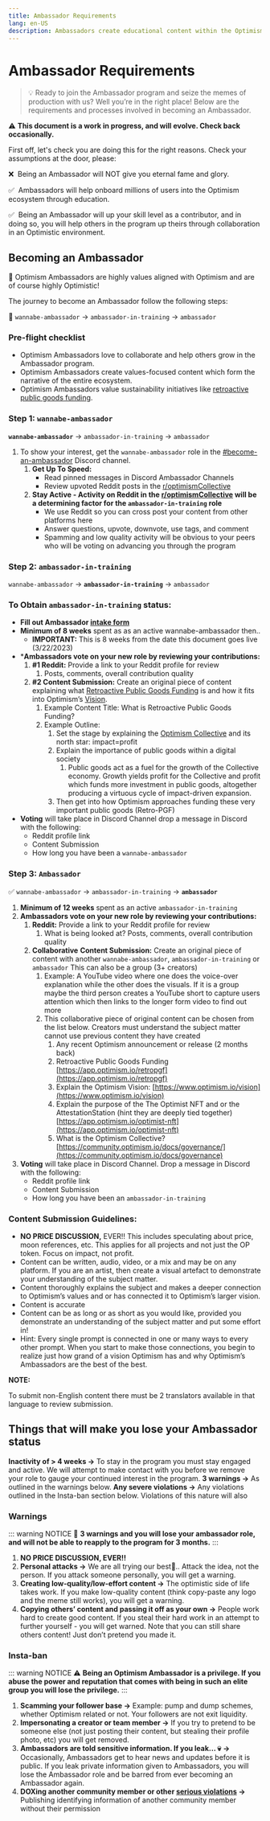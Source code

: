 ```yaml
---
title: Ambassador Requirements 
lang: en-US
description: Ambassadors create educational content within the Optimism Collective.
---
```


# Ambassador Requirements

> 💡 Ready to join the Ambassador program and seize the memes of production with us? Well you’re in the right place! Below are the requirements and processes involved in becoming an Ambassador.

⚠️ **This document is a work in progress, and will evolve. Check back occasionally.**

First off, let's check you are doing this for the right reasons. Check your assumptions at the door, please:

❌  Being an Ambassador will NOT give you eternal fame and glory.

✅  Ambassadors will help onboard millions of users into the Optimism ecosystem through education.

✅  Being an Ambassador will up your skill level as a contributor, and in doing so, you will help others in the program up theirs through collaboration in an Optimistic environment. 

## Becoming an Ambassador 

🚀 Optimism Ambassadors are highly values aligned with Optimism and are of course highly Optimistic!

The journey to become an Ambassador follow the following steps:

🦾 `wannabe-ambassador` → `ambassador-in-training` → `ambassador`

### Pre-flight checklist

* Optimism Ambassadors love to collaborate and help others grow in the Ambassador program.
* Optimism Ambassadors create values-focused content which form the narrative of the entire ecosystem.
* Optimism Ambassadors value sustainability initiatives like [retroactive public goods funding](https://app.optimism.io/retropgf).

### Step 1: `wannabe-ambassador`

**`wannabe-ambassador`** → `ambassador-in-training` → `ambassador`

1. To show your interest, get the `wannabe-ambassador` role in the [#become-an-ambassador](https://discord.com/channels/667044843901681675/973588280715141192) Discord channel. 
    1. **Get Up To Speed:**
        - Read pinned messages in Discord Ambassador Channels
        - Review upvoted Reddit posts in the [r/optimismCollective](https://www.reddit.com/r/optimismCollective)
    2. **Stay Active - Activity on Reddit in the [r/optimismCollective](https://www.reddit.com/r/optimismCollective) will be a determining factor for the `ambassador-in-training` role** 
        - We use Reddit so you can cross post your content from other platforms here
        - Answer questions, upvote, downvote, use tags, and comment
        - Spamming and low quality activity will be obvious to your peers who will be voting on advancing you through the program
        
### Step 2: `ambassador-in-training`

`wannabe-ambassador` → **`ambassador-in-training`** → `ambassador`

### **To Obtain `ambassador-in-training` status:**

- **Fill out Ambassador [intake form](https://app.deform.cc/form/3d8c6150-3c4a-4944-b1a7-8c5b888ae1ec)**
- **Minimum of 8 weeks** spent as as an active wannabe-ambassador then..
    - **IMPORTANT:** This is 8 weeks from the date this document goes live (3/22/2023)
- ***Ambassadors vote on your new role by reviewing your contributions:**
    1. **#1 Reddit:** Provide a link to your Reddit profile for review
        1. Posts, comments, overall contribution quality
    2. **#2 Content Submission:** Create an original piece of content explaining what [Retroactive Public Goods Funding](https://app.optimism.io/retropgf) is and how it fits into Optimism’s [Vision](https://www.optimism.io/vision). 
        1. Example Content Title: What is Retroactive Public Goods Funding?
        2. Example Outline:
            1. Set the stage by explaining the [Optimism Collective](https://app.optimism.io/announcement) and its north star: impact=profit
            2. Explain the importance of public goods within a digital society 
                1. Public goods act as a fuel for the growth of the Collective economy. Growth yields profit for the Collective and profit which funds more investment in public goods, altogether producing a virtuous cycle of impact-driven expansion.
            3. Then get into how Optimism approaches funding these very important public goods (Retro-PGF)
- **Voting** will take place in Discord Channel drop a message in Discord with the following:
    - Reddit profile link
    - Content Submission
    - How long you have been a `wannabe-ambassador`

### Step 3: `Ambassador`

✅ `wannabe-ambassador` → `ambassador-in-training` → **`ambassador`**

1. **Minimum of 12 weeks** spent as an active `ambassador-in-training`
1. **Ambassadors vote on your new role by reviewing your contributions:**
    1. **Reddit:** Provide a link to your Reddit profile for review
        1. What is being looked at? Posts, comments, overall contribution quality
    2. **Collaborative** **Content Submission:** Create an original piece of content with another `wannabe-ambassador`, `ambassador-in-training` or `ambassador` This can also be a group (3+ creators)
        1. Example: A YouTube video where one does the voice-over explanation while the other does the visuals. If it is a group maybe the third person creates a YouTube short to capture users attention which then links to the longer form video to find out more 
        2. This collaborative piece of original content can be chosen from the list below. Creators must understand the subject matter cannot use previous content they have created
            1. Any recent Optimism announcement or release (2 months back)
            2. Retroactive Public Goods Funding [https://app.optimism.io/retropgf](https://app.optimism.io/retropgf) 
            3. Explain the Optimism Vision: [https://www.optimism.io/vision](https://www.optimism.io/vision)    
            4. Explain the purpose of the The Optimist NFT and or the AttestationStation (hint they are deeply tied together) [https://app.optimism.io/optimist-nft](https://app.optimism.io/optimist-nft) 
            5. What is the Optimism Collective? [https://community.optimism.io/docs/governance/](https://community.optimism.io/docs/governance)
1. **Voting** will take place in Discord Channel. Drop a message in Discord with the following:
    - Reddit profile link
    - Content Submission
    - How long you have been an `ambassador-in-training`

### Content Submission Guidelines:

- **NO PRICE DISCUSSION,** EVER!! This includes speculating about price, moon references, etc. This applies for all projects and not just the OP token. Focus on impact, not profit. 
- Content can be written, audio, video, or a mix and may be on any platform. If you are an artist, then create a visual artefact to demonstrate your understanding of the subject matter.
- Content thoroughly explains the subject and makes a deeper connection to Optimism’s values and or has connected it to Optimism’s larger vision.
- Content is accurate
- Content can be as long or as short as you would like, provided you demonstrate an understanding of the subject matter and put some effort in!
- Hint: Every single prompt is connected in one or many ways to every other prompt. When you start to make those connections, you begin to realize just how grand of a vision Optimism has and why Optimism’s Ambassadors are the best of the best.

**NOTE:**

To submit non-English content there must be 2 translators available in that language to review submission.

## Things that will make you lose your Ambassador status

**Inactivity of > 4 weeks →** To stay in the program you must stay engaged and active. We will attempt to make contact with you before we remove your role to gauge your continued interest in the program. 
**3 warnings →** As outlined in the warnings below. 
**Any severe violations →** Any violations outlined in the Insta-ban section below. Violations of this nature will also 

### Warnings

::: warning NOTICE
🚧 **3 warnings and you will lose your ambassador role, and will not be able to reapply to the program for 3 months.**
::: 

1. **NO PRICE DISCUSSION, EVER!!**
2. **Personal attacks →** We are all trying our best🙂.. Attack the idea, not the person. If you attack someone personally, you will get a warning. 
3. **Creating low-quality/low-effort content →** The optimistic side of life takes work. If you make low-quality content (think copy-paste any logo and the meme still works), you will get a warning. 
4. **Copying others’ content and passing it off as your own →** People work hard to create good content. If you steal their hard work in an attempt to further yourself - you will get warned. Note that you can still share others content! Just don’t pretend you made it.

### Insta-ban

::: warning NOTICE
⚠️ **Being an Optimism Ambassador is a privilege. If you abuse the power and reputation that comes with being in such an elite group you will lose the privilege.**
::: 

1. **Scamming your follower base →** Example: pump and dump schemes, whether Optimism related or not. Your followers are not exit liquidity. 
2. **Impersonating a creator or team member →** If you try to pretend to be someone else (not just posting their content, but stealing their profile photo, etc) you will get removed. 
3. **Ambassadors are told sensitive information. If you leak... 💀** **→** Occasionally, Ambassadors get to hear news and updates before it is public. If you leak private information given to Ambassadors, you will lose the Ambassador role and be barred from ever becoming an Ambassador again. 
4. **DOXing another community member or other [serious violations](https://gov.optimism.io/t/guidance-on-severe-violations/5729) →** Publishing identifying information of another community member without their permission